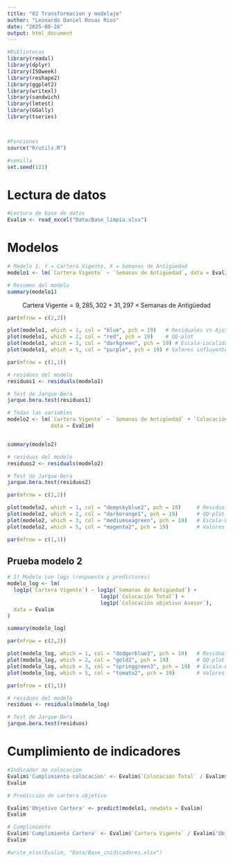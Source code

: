 ```yaml
---
title: "02 Transformacion y modelaje"
author: "Leonardo Daniel Rosas Rios"
date: "2025-08-26"
output: html_document
---
```


```r
#Bibliotecas
library(readxl)
library(dplyr)
library(ISOweek)
library(reshape2)
library(ggplot2)
library(writexl)
library(sandwich)   
library(lmtest)     
library(GGally)
library(tseries)



#Funciones
source("R/utils.R")

#semilla
set.seed(123)


```


# Lectura de datos
```r
#Lectura de base de datos
Evalim <- read_excel("Data/Base_limpia.xlsx")

```



# Modelos




```r
# Modelo 1: Y = Cartera Vigente, X = Semanas de Antigüedad
modelo1 <- lm(`Cartera Vigente` ~ `Semanas de Antigüedad`, data = Evalim)

# Resumen del modelo
summary(modelo1)
```




$$
\text{Cartera Vigente} = 9{,}285{,}302 \;+\; 31{,}297 \times \text{Semanas de Antigüedad}
$$


```r
par(mfrow = c(2,2))  

plot(modelo1, which = 1, col = "blue", pch = 19)   # Residuales vs Ajustados
plot(modelo1, which = 2, col = "red", pch = 19)    # QQ-plot
plot(modelo1, which = 3, col = "darkgreen", pch = 19) # Escala-Localidad
plot(modelo1, which = 5, col = "purple", pch = 19) # Valores influyentes

par(mfrow = c(1,1))

```


```r
# residuos del modelo
residuos1 <- residuals(modelo1)

# Test de Jarque-Bera
jarque.bera.test(residuos1)

```













```r
# Todas las variables
modelo2 <- lm(`Cartera Vigente` ~ `Semanas de Antigüedad` + `Colocación Total` + `Colocación objetivo Asesor`, 
              data = Evalim)


summary(modelo2)

```
```r
# residuos del modelo
residuos2 <- residuals(modelo2)

# Test de Jarque-Bera
jarque.bera.test(residuos2)

```
```r
par(mfrow = c(2,2))  

plot(modelo2, which = 1, col = "deepskyblue2", pch = 19)     # Residuales vs Ajustados
plot(modelo2, which = 2, col = "darkorange1", pch = 19)      # QQ-plot
plot(modelo2, which = 3, col = "mediumseagreen", pch = 19)   # Escala-Localidad
plot(modelo2, which = 5, col = "magenta2", pch = 19)         # Valores influyentes

par(mfrow = c(1,1))


```






## Prueba modelo 2

```r

# 1) Modelo con logs (respuesta y predictores)
modelo_log <- lm(
  log1p(`Cartera Vigente`) ~ log1p(`Semanas de Antigüedad`) +
                              log1p(`Colocación Total`) +
                              log1p(`Colocación objetivo Asesor`),
  data = Evalim
)

summary(modelo_log)
```


```r
par(mfrow = c(2,2))

plot(modelo_log, which = 1, col = "dodgerblue3", pch = 19)   # Residuales vs Ajustados
plot(modelo_log, which = 2, col = "gold2", pch = 19)         # QQ-plot
plot(modelo_log, which = 3, col = "springgreen3", pch = 19)  # Escala-Localidad
plot(modelo_log, which = 5, col = "tomato2", pch = 19)       # Valores influyentes

par(mfrow = c(1,1))


```



```r
# residuos del modelo
residuos <- residuals(modelo_log)

# Test de Jarque-Bera
jarque.bera.test(residuos)
```






# Cumplimiento de indicadores



```r
#Indicador de colocacion 
Evalim$'Cumplimiento colocacion' <- Evalim$`Colocación Total` / Evalim$`Colocación objetivo Asesor`
Evalim
```


```r
# Predicción de cartera objetivo

Evalim$'Objetivo Cartera' <- predict(modelo1, newdata = Evalim)
Evalim
```


```r
# Cumplimiento
Evalim$'Cumplimiento Cartera' <- Evalim$`Cartera Vigente` / Evalim$'Objetivo Cartera'
Evalim
```


```r

#write_xlsx(Evalim, "Data/Base_inidicadores.xlsx")



```

